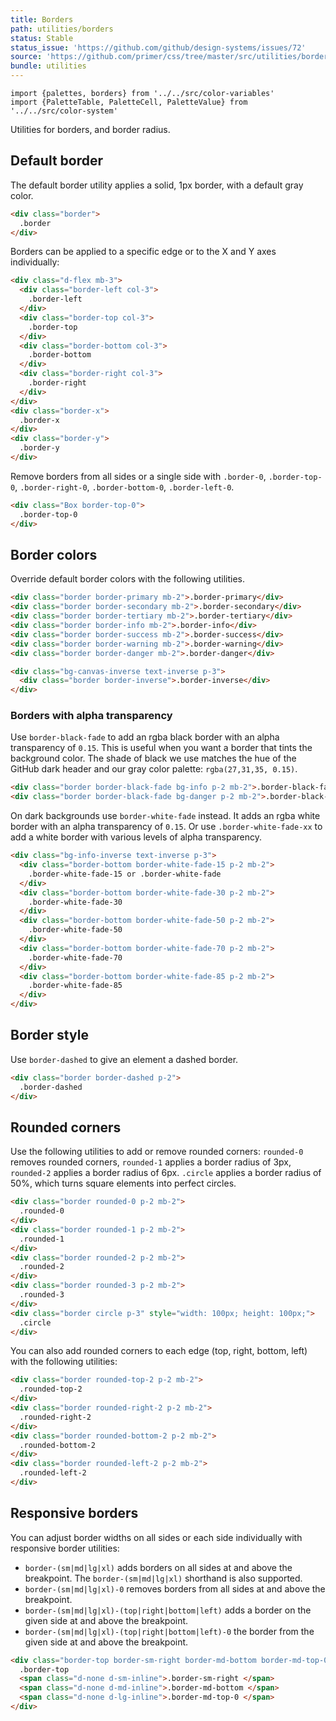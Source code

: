 ```yaml
---
title: Borders
path: utilities/borders
status: Stable
status_issue: 'https://github.com/github/design-systems/issues/72'
source: 'https://github.com/primer/css/tree/master/src/utilities/borders.scss'
bundle: utilities
---
```


```
import {palettes, borders} from '../../src/color-variables'
import {PaletteTable, PaletteCell, PaletteValue} from '../../src/color-system'
```

Utilities for borders, and border radius.

## Default border

The default border utility applies a solid, 1px border, with a default gray color.

```html live
<div class="border">
  .border
</div>
```

Borders can be applied to a specific edge or to the X and Y axes individually:

```html live
<div class="d-flex mb-3">
  <div class="border-left col-3">
    .border-left
  </div>
  <div class="border-top col-3">
    .border-top
  </div>
  <div class="border-bottom col-3">
    .border-bottom
  </div>
  <div class="border-right col-3">
    .border-right
  </div>
</div>
<div class="border-x">
  .border-x
</div>
<div class="border-y">
  .border-y
</div>
```

Remove borders from all sides or a single side with `.border-0`, `.border-top-0`, `.border-right-0`, `.border-bottom-0`, `.border-left-0`.

```html live
<div class="Box border-top-0">
  .border-top-0
</div>
```

## Border colors

Override default border colors with the following utilities.

```html live
<div class="border border-primary mb-2">.border-primary</div>
<div class="border border-secondary mb-2">.border-secondary</div>
<div class="border border-tertiary mb-2">.border-tertiary</div>
<div class="border border-info mb-2">.border-info</div>
<div class="border border-success mb-2">.border-success</div>
<div class="border border-warning mb-2">.border-warning</div>
<div class="border border-danger mb-2">.border-danger</div>

<div class="bg-canvas-inverse text-inverse p-3">
  <div class="border border-inverse">.border-inverse</div>
</div>
```

### Borders with alpha transparency

Use `border-black-fade` to add an rgba black border with an alpha transparency of `0.15`. This is useful when you want a border that tints the background color. The shade of black we use matches the hue of the GitHub dark header and our gray color palette: `rgba(27,31,35, 0.15)`.

```html live
<div class="border border-black-fade bg-info p-2 mb-2">.border-black-fade</div>
<div class="border border-black-fade bg-danger p-2 mb-2">.border-black-fade</div>
```

On dark backgrounds use `border-white-fade` instead. It adds an rgba white border with an alpha transparency of `0.15`. Or use `.border-white-fade-xx` to add a white border with various levels of alpha transparency.

```html live
<div class="bg-info-inverse text-inverse p-3">
  <div class="border-bottom border-white-fade-15 p-2 mb-2">
    .border-white-fade-15 or .border-white-fade
  </div>
  <div class="border-bottom border-white-fade-30 p-2 mb-2">
    .border-white-fade-30
  </div>
  <div class="border-bottom border-white-fade-50 p-2 mb-2">
    .border-white-fade-50
  </div>
  <div class="border-bottom border-white-fade-70 p-2 mb-2">
    .border-white-fade-70
  </div>
  <div class="border-bottom border-white-fade-85 p-2 mb-2">
    .border-white-fade-85
  </div>
</div>
```

## Border style

Use `border-dashed` to give an element a dashed border.

```html live
<div class="border border-dashed p-2">
  .border-dashed
</div>
```

## Rounded corners

Use the following utilities to add or remove rounded corners: `rounded-0` removes rounded corners, `rounded-1` applies a border radius of 3px, `rounded-2` applies a border radius of 6px. `.circle` applies a border radius of 50%, which turns square elements into perfect circles.

```html live
<div class="border rounded-0 p-2 mb-2">
  .rounded-0
</div>
<div class="border rounded-1 p-2 mb-2">
  .rounded-1
</div>
<div class="border rounded-2 p-2 mb-2">
  .rounded-2
</div>
<div class="border rounded-3 p-2 mb-2">
  .rounded-3
</div>
<div class="border circle p-3" style="width: 100px; height: 100px;">
  .circle
</div>
```

You can also add rounded corners to each edge (top, right, bottom, left) with the following utilities:

```html live
<div class="border rounded-top-2 p-2 mb-2">
  .rounded-top-2
</div>
<div class="border rounded-right-2 p-2 mb-2">
  .rounded-right-2
</div>
<div class="border rounded-bottom-2 p-2 mb-2">
  .rounded-bottom-2
</div>
<div class="border rounded-left-2 p-2 mb-2">
  .rounded-left-2
</div>
```

## Responsive borders

You can adjust border widths on all sides or each side individually with responsive border utilities:

- `border-(sm|md|lg|xl)` adds borders on all sides at and above the breakpoint. The `border-(sm|md|lg|xl)` shorthand is also supported.
- `border-(sm|md|lg|xl)-0` removes borders from all sides at and above the breakpoint.
- `border-(sm|md|lg|xl)-(top|right|bottom|left)` adds a border on the given side at and above the breakpoint.
- `border-(sm|md|lg|xl)-(top|right|bottom|left)-0` the border from the given side at and above the breakpoint.

```html live
<div class="border-top border-sm-right border-md-bottom border-md-top-0">
  .border-top
  <span class="d-none d-sm-inline">.border-sm-right </span>
  <span class="d-none d-md-inline">.border-md-bottom </span>
  <span class="d-none d-lg-inline">.border-md-top-0 </span>
</div>
```

<!-- TODO: Remove?
## Border color utilities

<PaletteTable
  values={borders}
  prefix="bg"
  columns={[
    {title: 'Class', Cell: PaletteCell.Border, Value: props => `.${props.aliases.border}`},
    'variable',
    'value'
  ]}
  style={{borderSpacing: '0 4px'}}
/>
-->
